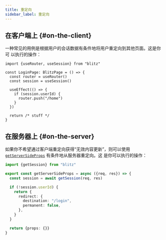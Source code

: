 ```yaml
---
title: 重定向
sidebar_label: 重定向
---
```


## 在客户端上 {#on-the-client}

一种常见的用例是根据用户的会话数据有条件地将用户重定向到其他页面。这是你可
以执行的操作：

```tsx
import {useRouter, useSession} from "blitz"

const LoginPage: BlitzPage = () => {
  const router = useRouter()
  const session = useSession()

  useEffect(() => {
    if (session.userId) {
      router.push("/home")
    }
  })

  return /* stuff */
}
```

## 在服务器上 {#on-the-server}

如果你不希望通过客户端重定向获得“无效内容更新”，则可以使用
[`getServerSideProps`](./get-server-side-props) 有条件地从服务器重定向。这
是你可以执行的操作：

```ts
import {getSession} from "blitz"

export const getServerSideProps = async ({req, res}) => {
  const session = await getSession(req, res)

  if (!session.userId) {
    return {
      redirect: {
        destination: "/login",
        permanent: false,
      },
    }
  }

  return {props: {}}
}
```
